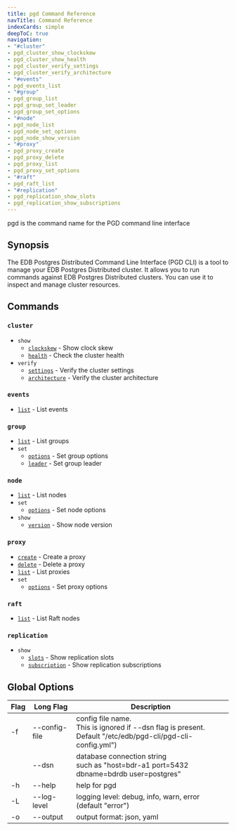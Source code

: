 ```yaml
---
title: pgd Command Reference
navTitle: Command Reference
indexCards: simple
deepToC: true
navigation:
- "#cluster"
- pgd_cluster_show_clockskew
- pgd_cluster_show_health
- pgd_cluster_verify_settings
- pgd_cluster_verify_architecture
- "#events"
- pgd_events_list
- "#group"
- pgd_group_list
- pgd_group_set_leader
- pgd_group_set_options
- "#node"
- pgd_node_list
- pgd_node_set_options
- pgd_node_show_version
- "#proxy"
- pgd_proxy_create
- pgd_proxy_delete
- pgd_proxy_list
- pgd_proxy_set_options
- "#raft"
- pgd_raft_list
- "#replication"
- pgd_replication_show_slots
- pgd_replication_show_subscriptions
---
```


pgd is the command name for the PGD command line interface

## Synopsis

The EDB Postgres Distributed Command Line Interface (PGD CLI) is a tool to
manage your EDB Postgres Distributed cluster. It allows you to run commands
against EDB Postgres Distributed clusters. You can use it to inspect and manage
cluster resources.


## Commands

### `cluster`
* `show`
  * [`clockskew`](pgd_cluster_show_clockskew) - Show clock skew
  * [`health`](pgd_cluster_show_health) - Check the cluster health
* `verify`
  * [`settings`](pgd_cluster_verify_settings) - Verify the cluster settings
  * [`architecture`](pgd_cluster_verify_architecture) - Verify the cluster architecture

### `events`
* [`list`](pgd_events_list) - List events

### `group`
* [`list`](pgd_group_list) - List groups
* `set`
  * [`options`](pgd_group_set_options) - Set group options
  * [`leader`](pgd_group_set_leader) - Set group leader

### `node`
* [`list`](pgd_node_list) - List nodes
* `set`
  * [`options`](pgd_node_set_options) - Set node options
* `show`
  * [`version`](pgd_node_show_version) - Show node version
  
### `proxy`
* [`create`](pgd_proxy_create) - Create a proxy
* [`delete`](pgd_proxy_delete) - Delete a proxy
* [`list`](pgd_proxy_list) - List proxies
* `set`
  * [`options`](pgd_proxy_set_options) - Set proxy options

### `raft`
* [`list`](pgd_raft_list) - List Raft nodes

### `replication`
* `show`
  * [`slots`](pgd_replication_show_slots) - Show replication slots
  * [`subscription`](pgd_replication_show_subscriptions) - Show replication subscriptions

## Global Options

| Flag | Long Flag | Description |
|------|-----------|-------------|
| -f | --config-file | config file name.<br/>This is ignored if --dsn flag is present.<br/>Default "/etc/edb/pgd-cli/pgd-cli-config.yml") |
|  | --dsn | database connection string<br/>such as "host=bdr-a1 port=5432 dbname=bdrdb user=postgres" |
| -h | --help | help for pgd |
| -L | --log-level | logging level: debug, info, warn, error (default "error") |
| -o | --output | output format: json, yaml |
